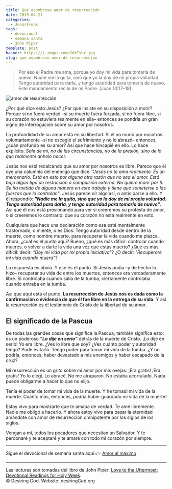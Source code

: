 ```yaml
---
title: Qué asombroso amor de resurrección
date: 2019-04-21
categories:
  - JesusFreak
tags:
  - devocional
  - semana santa
  - John Piper
template: post
banner: https://i.imgur.com/SdkTsbr.jpg
slug: que-asombroso-amor-de-resurreccion
---
```


> Por eso el Padre me ama, porque yo doy mi vida para tomarla de nuevo. Nadie me la quita, sino que yo la doy de mi propia voluntad. Tengo autoridad para darla, y tengo autoridad para tomarla de nuevo. Este mandamiento recibí de mi Padre. (Juan 10:17–18)

![amor de resurrección](https://i.imgur.com/SdkTsbr.jpg)

¿Por qué dice esto Jesús? ¿Por qué insiste en su disposición a morir? Porque si no fuera verdad –si su muerte fuera forzada, si no fuera libre, si su corazón no estuviera realmente en ella– entonces se pondría un gran signo de interrogación sobre su amor por nosotros.

La profundidad de su amor está en su libertad. Si él no murió por nosotros voluntariamente –si no escogió el sufrimiento y no lo abrazó– entonces, ¿cuán profundo es su amor? Así que hace hincapié en ello. Lo hace explícito. _Sale de mí, no de las circunstancias, no de la presión, sino de lo que realmente anhelo hacer._

Jesús nos está recalcando que su amor por nosotros es libre. Parece que él oye una calumnia del enemigo que dice: _"Jesús no te ama realmente. Es un mercenario. Está en esto por alguna otra razón que no sea el amor. Está bajo algún tipo de restricción o compulsión externa. No quiere morir por ti. Se ha metido de alguna manera en este trabajo y tiene que someterse a las fuerzas que lo controlan"_. Jesús parece oír algo así, o anticiparse a ello. Y él respondió: **_"Nadie me la quita, sino que yo la doy de mi propia voluntad. Tengo autoridad para darla, y tengo autoridad para tomarla de nuevo"_**. Así que él nos está presionando para ver si creeremos su protesta de amor, o si creeremos lo contrario: que su corazón no está realmente en esto.

Cualquiera que hace una declaración como esa está mentalmente trastornado, o miente, o es Dios. Tengo autoridad desde dentro de la muerte, como hombre muerto, para recuperar la vida cuando me plazca. Ahora, ¿cuál es el punto aquí? Bueno, ¿qué es más difícil: controlar cuando mueres, o volver a darte la vida una vez que estás muerto? ¿Qué es más difícil: decir: _"Doy mi vida por mi propia iniciativa"_? ¿O decir: _"Recuperaré mi vida cuando muera"_?

La respuesta es obvia. Y ese es el punto. Si Jesús podía –y de hecho lo hizo– recuperar su vida de entre los muertos, entonces era verdaderamente libre. Si controlaba cuando salía de la tumba, ciertamente controlaba cuando entraba en la tumba.

Así que aquí está el punto. **La resurrección de Jesús nos es dada como la confirmación o evidencia de que él fue libre en la entrega de su vida.** Y así la resurrección es el testimonio de Cristo de la libertad de su amor.

## El significado de la Pascua

De todas las grandes cosas que significa la Pascua, también significa esto: es un poderoso **_"Lo dije en serio"_** detrás de la muerte de Cristo. ¡Lo dije en serio! Yo era libre. ¿Ves lo libre que soy? ¿Ves cuánto poder y autoridad tengo? Pude evitarlo. Tengo poder para tomar mi vida de la tumba. ¿Y no podría, entonces, haber devastado a mis enemigos y haber escapado de la cruz?

Mi resurrección es un grito sobre mi amor por mis ovejas: ¡Era gratis! ¡Era gratis! Yo lo elegí. Lo abracé. No me atraparon. No estaba acorralado. Nada puede obligarme a hacer lo que no elijo.

Tenía el poder de tomar mi vida de la muerte. Y he tomadi mi vida de la muerte. Cuánto más, entonces, podría haber guardado mi vida de la muerte!

Estoy vivo para mostrarte que te amaba de verdad. Te amé libremente. Nadie me obligó a hacerlo. Y ahora estoy vivo para pasar la eternidad amándote con amor de resurrección omnipotente por los siglos de los siglos.

Vengan a mí, todos los pecadores que necesitan un Salvador. Y te perdonaré y te aceptaré y te amaré con todo mi corazón por siempre.

---

Sigue el devocional de semana santa aquí 👉 [Amor al máximo](/amor-al-maximo)

---

Las lecturas son tomadas del libro de John Piper: [Love to the Uttermost: Devotional Readings for Holy Week](https://www.desiringgod.org/books/love-to-the-uttermost).<br />
© Desiring God. Website: desiringGod.org
